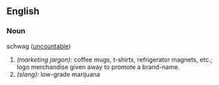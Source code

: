 ==English==

===Noun===
;schwag  ([[uncountable]])
#''(marketing jargon):'' coffee mugs, t-shirts, refrigerator magnets, etc.; logo merchandise given away to promote a brand-name.
#''(slang):'' low-grade marijuana